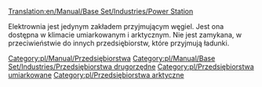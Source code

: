 [[Translation:en/Manual/Base Set/Industries/Power Station]]

{{pl/Manual/Base Set/Industries/Przedsiębiorstwa|image=en/Manual/Base Set/Industries/Powerstation.png
|name=Elektrownia
|climates=[[pl/Manual/Klimat]], [[pl/Manual/Klimat]]
|accepts=[[pl/Manual/Base Set/Cargos/Węgiel|Węgiel]]
|produces=Nic
|notes=Nie występuje w klimacie [[pl/Manual/Klimat]]m
}}
Elektrownia jest jedynym zakładem przyjmującym węgiel. Jest ona dostępna w klimacie umiarkowanym i arktycznym. Nie jest zamykana, w przeciwieństwie do innych przedsiębiorstw, które przyjmują ładunki. 

{{pl/Manual/Base Set/Industries/Navbox Industries}}

[[Category:pl/Manual/Przedsiębiorstwa]]
[[Category:pl/Manual/Base Set/Industries/Przedsiębiorstwa drugorzędne]]
[[Category:pl/Przedsiębiorstwa umiarkowane]]
[[Category:pl/Przedsiębiorstwa arktyczne]]